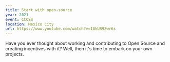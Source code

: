 ```yaml
---
title: Start with open-source
year: 2021
event: CCOSS
location: Mexico City
url: https://www.youtube.com/watch?v=I8kUR9Zwr6s
---
```


Have you ever thought about working and contributing to Open Source and creating incentives with it? Well, then it's time to embark on your own projects.